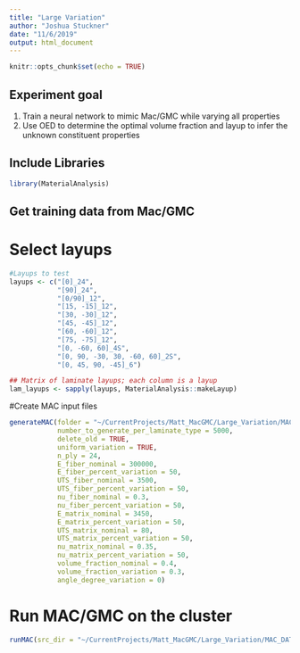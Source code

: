 ```yaml
---
title: "Large Variation"
author: "Joshua Stuckner"
date: "11/6/2019"
output: html_document
---
```


```r
knitr::opts_chunk$set(echo = TRUE)
```

## Experiment goal
1. Train a neural network to mimic Mac/GMC while varying all properties
2. Use OED to determine the optimal volume fraction and layup to infer the unknown constituent properties

## Include Libraries
```r
library(MaterialAnalysis)
```

## Get training data from Mac/GMC
# Select layups
```r
#Layups to test 
layups <- c("[0]_24", 
            "[90]_24", 
            "[0/90]_12", 
            "[15, -15]_12", 
            "[30, -30]_12",
            "[45, -45]_12",
            "[60, -60]_12", 
            "[75, -75]_12",
            "[0, -60, 60]_4S", 
            "[0, 90, -30, 30, -60, 60]_2S", 
            "[0, 45, 90, -45]_6")

## Matrix of laminate layups; each column is a layup 
lam_layups <- sapply(layups, MaterialAnalysis::makeLayup)
```

#Create MAC input files
```r
generateMAC(folder = "~/CurrentProjects/Matt_MacGMC/Large_Variation/MAC_DATA1/",
            number_to_generate_per_laminate_type = 5000,
            delete_old = TRUE,
            uniform_variation = TRUE,
            n_ply = 24,
            E_fiber_nominal = 300000,
            E_fiber_percent_variation = 50,
            UTS_fiber_nominal = 3500,
            UTS_fiber_percent_variation = 50,
            nu_fiber_nominal = 0.3,
            nu_fiber_percent_variation = 50,
            E_matrix_nominal = 3450,
            E_matrix_percent_variation = 50,
            UTS_matrix_nominal = 80,
            UTS_matrix_percent_variation = 50,
            nu_matrix_nominal = 0.35,
            nu_matrix_percent_variation = 50,
            volume_fraction_nominal = 0.4,
            volume_fraction_variation = 0.3,
            angle_degree_variation = 0)
```

# Run MAC/GMC on the cluster
```r
runMAC(src_dir = "~/CurrentProjects/Matt_MacGMC/Large_Variation/MAC_DATA1/", dest_dir = "/acp/u/jstuckne/testing2", base_fn = "graphite_epoxy",user = "jstuckne", n_jobs=80)
```